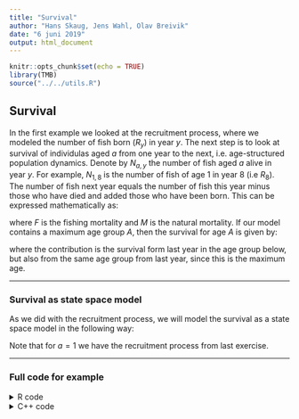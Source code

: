 ```yaml
---
title: "Survival"
author: "Hans Skaug, Jens Wahl, Olav Breivik"
date: "6 juni 2019"
output: html_document
---
```


```r
knitr::opts_chunk$set(echo = TRUE)
library(TMB)
source("../../utils.R")

```

## **Survival**

In the first example we looked at the recruitment process, where we modeled the number of fish
born ($R_y$) in year $y$. The next step is to look at survival of individulas aged $a$ 
from one year to the next, i.e. age-structured population dynamics. Denote by $N_{a,y}$ the number
of fish aged $a$ alive in year $y$. For example, $N_{1, 8}$ is the number of fish of age 1 in year 8 (i.e $R_8$). The number of fish next year equals the number of fish this year minus those who have died and added those who have been born. This can be expressed mathematically as:

\begin{align}
\log N_{a,y} = \log N_{a-1,y-1} - F_{a-1,y-1} - M_{a-1, y-1} +  \eta_{ay}, \quad \text{where }  \eta_{ay} \sim  N(0, \sigma_S^2)
\end{align}

where $F$ is the fishing mortality and $M$ is the natural mortality. If our model contains a maximum age group $A$, then the survival for age $A$ is given by: 

\begin{equation}
  \label{eq:survival}
  \log N_{A,y} = \log (N_{A-1,y-1} e^{- F_{A-1,y-1} - M_{A-1, y-1}} + N_{A,y-1} e^{ - F_{A,y-1} - M_{A,   y-1}}) + \eta_{Ay}, 
\end{equation}
where the contribution is the survival form last year in the age group below, but also from the same age group from last year, since this is the maximum age. 

*** 

### Survival as state space model 

As we did with the recruitment process, we will model the survival as a state space model in the following way: 

\begin{align}
  \log N_{ay}^{(\text{obs})} &= \log N_{a,y} + \epsilon_{ay}, \quad \text{where }\epsilon_{ay} \sim N(0, \sigma^2) \\
  \log N_{a,y} &= \log N_{a-1,y-1} - F_{a-1,y-1} - M_{a-1,y-1} + \eta_{ay}\\
 \log N_{A,y} &= \log (N_{A-1,y-1} e^{- F_{A-1,y-1} - M_{A-1, y-1}} + N_{A,y-1} e^{ - F_{A,y-1} - M_{A, y-1}}) + \eta_{Ay}
 \end{align}

Note that for $a = 1$ we have the recruitment process from last exercise. 

***

### Full code for example 

<details> 
  <summary> R code </summary> 
```r

load("Nobs.RData")
matplot(log(Nobs$Nobs), main="logN")

compile("survival.cpp")
dyn.load(dynlib("survival"))

# Prepare for TMB
param <- list(logN = matrix(0 ,nrow = nrow(Nobs$Nobs), ncol = ncol(Nobs$Nobs)),
              log_sigma_Nobs = 0, 
              log_sigma_logN = 0,
              log_sigma_logR = 0)

data <- list(Nobs = Nobs$Nobs,
             F = Nobs$F,
             M = Nobs$M)

obj <- MakeADFun(data, param, random = "logN", DLL = "survival")
opt <- nlminb(obj$par, obj$fn, obj$gr, control = list(trace = 0))

rep <- sdreport(obj)

logN_rep <- summary(rep, "random")

# Add lines for estimated survival for all age groups
matplot(as.list(rep ,"Est")$logN, type="l", add=TRUE)

```
  
</details> 

<details> 
  <summary> C++ code </summary> 
```c++
#include <TMB.hpp>

template<class Type> 
Type objective_function<Type>::operator()(){
  
  DATA_MATRIX(Nobs); 
  DATA_MATRIX(M); 
  DATA_MATRIX(F); 
  
  PARAMETER_MATRIX(logN); // Survival matrix for all age groups and years 
  PARAMETER(log_sigma_Nobs); // standard deviation for observations 
  PARAMETER(log_sigma_logN); // standard devitation for state equation
  PARAMETER(log_sigma_logR); // stadard deviation for recruitment 
  
  // Transform parameters
  Type sigma_Nobs = exp(log_sigma_Nobs); 
  Type sigma_logN = exp(log_sigma_logN); 
  Type sigma_logR = exp(log_sigma_logR);
  
  // Report to R
  ADREPORT(sigma_logN);
  ADREPORT(sigma_Nobs);
  ADREPORT(sigma_logR);
  

  
  Type nll = 0; 
  
  // Number of years and number of age groups
  int n_year = Nobs.rows();
  int n_age = Nobs.cols(); 
  
  // Recruitment for age zero
  for(int y = 1; y < n_year; y++){
    nll -= dnorm(logN(y, 0), logN(y - 1, 0), sigma_logR, true);
  }
  
  // survival for age greater than zero
  
  // Contribution form latent process
  for(int y = 1; y < n_year; y++){
    for(int a = 1; a < n_age; a++){
      
      // If we are at max age we get contribution from same group last year
      if(a == n_age - Type(1)){
        Type pred = log(exp(logN(y - 1, a - 1) - F(y - 1, a - 1) - M(y - 1, a - 1))) +
                     log(exp(logN(y - 1, a) - F(y - 1, a) - M(y - 1, a)));
        nll -= dnorm(logN(y, a), pred, sigma_logN, true);
      } else{
       // see exercise below for implementation of N_ay
      }
    }
  }
  
  // Contribution from observations given latent process
  
  for(int y = 0; y < n_year; y++){
    for(int a = 0; a < n_age; a++){
     nll -= dnorm(log(Nobs(y, a)), logN(y, a), sigma_Nobs, true);
    }
  }
  
  return nll;
  
}
``` 

*** 

### C++ code step-by-step 
<details> 
  <summary> Read data and parameters from R </summary>
```c++
PARAMETER_MATRIX(logN); // Survival matrix for all age groups and years 
PARAMETER(log_sigma_Nobs); // standard deviation for observations 
PARAMETER(log_sigma_logN); // standard devitation for state equation
PARAMETER(log_sigma_logR); // stadard deviation for recruitment 

// Transform parameters
Type sigma_Nobs = exp(log_sigma_Nobs); 
Type sigma_logN = exp(log_sigma_logN); 
Type sigma_logR = exp(log_sigma_logR);

// Report to R
ADREPORT(sigma_logN);
ADREPORT(sigma_Nobs);
ADREPORT(sigma_logR);
```
</details> 

<details> 
  <summary> Contribution from $N_{1,y}$ </summary>
```c++
// Number of years and number of age groups
Type nll = 0; 
int n_year = Nobs.rows();
int n_age = Nobs.cols(); 

// Recruitment for age zero
for(int y = 1; y < n_year; y++){
  nll -= dnorm(logN(y, 0), logN(y - 1, 0), sigma_logR, true);
}
``` 
</details> 

<details> 
  <summary> Contribution from $N_{a,y}$ for $a > 1$ </summary> 
```c++
// survival for age greater than zero

// Contribution form latent process
for(int y = 1; y < n_year; y++){
  for(int a = 1; a < n_age; a++){
    
    // If we are at max age we get contribution from same group last year
    if(a == n_age - Type(1)){
      Type pred = log(exp(logN(y - 1, a - 1) - F(y - 1, a - 1) - M(y - 1, a - 1))) +
                   log(exp(logN(y - 1, a) - F(y - 1, a) - M(y - 1, a)));
      nll -= dnorm(logN(y, a), pred, sigma_logN, true);
    } else{
       // see exercise below for implementation of N_ay
    }
  }
}
```
</details> 

<details> 
  <summary> Contribution form observations $N_{a,y}^{\text{obs}}$ </summary> 
```c++
// Contribution from observations given latent process

for(int y = 0; y < n_year; y++){
  for(int a = 0; a < n_age; a++){
   nll -= dnorm(log(Nobs(y, a)), logN(y, a), sigma_Nobs, true);
  }
}

return nll;

}

```

*** 

### Exercise 1

1. 
<details> 
  <summary> Implement the contribution from $N_{a,y}$ for $1 < a < A$. This is the second equation above. Use the code for $N_{A,y}$   </summary> 
    ```c++
        nll -= dnorm(logN(y ,a), logN(y - 1, a - 1) - F(y - 1, a - 1) - M(y - 1, a - 1), sigma_logN, true);
    ```
</details> 


*** 

## Fishing mortality 

The last latent process in SAM is the fishing mortality $F_{a,y}$ for age $a$ in year $y$. As with the survival process, we will model this as a random walk with observational error, but we will also have add a correlation structure in the year dimension. If we let ${\bf F}_y = (F_{1,y}, \ldots, F_{A,y})$, we can formulate a model for $F_y$ as

\[
  \log {\bf F}_y = \log {\bf F}_{y-1} + \pmb{\xi_y},
\]

where $\pmb{\xi_y}$ follows an A (maximum age) -dimensional multivariate normal distribution with expectation 0 and covariance matrix $\Sigma$. There are many options for the structure of $\Sigma$, but we will focus on three alternatives: 

1. Age groups are independent: $\Sigma_{ij} = 0$ for year $i \ne j$.
2. Same correlation between all age groups (compound symmetry): $\Sigma_{ij} = \rho \sqrt{\Sigma_{ii} \Sigma_{jj}}$.
3. AR(1) structure with exponentially decaying correlations: $\Sigma_{ij} = \rho^{|i-j|}\sqrt{\Sigma_{ii} \Sigma_{jj}}.$

As with the survival $N_{a,y}$, we observe 
\[
  \log F_{a,y}^\text{obs} = \log F_{a,y} + \eta_{ay}, \quad \eta_{ay} \sim N(0, \sigma_{F^\text{obs}}^2),
\]

and have the following state-space model: 

\begin{align}
    \log F_{a,y}^\text{obs} &= \log F_{a,y} + \eta_{ay}, \\ 
  \log {\bf F}_y &= \log {\bf F}_{y-1} + \pmb{\xi_y} 
\end{align}


*** 

### Full code for example 
<details> 
  <summary> R code </summary> 
```r
include_source("Fobs.R", linesToInclud=c(1:999))
```
</details>

<details> 
  <summary> C++ code </summary> 
```c++
#include<TMB.hpp>

// Helper function to ensure valid correlation 
template<class Type> 
Type trans(Type trans_rho){
  Type rho = (exp(trans_rho) - Type(1)) / (exp(trans_rho) + Type(1));
  return rho;
}

template<class Type> 
Type objective_function<Type>::operator()(){
  
  DATA_MATRIX(Fobs);
  DATA_INTEGER(cormode); // Correlation structure
  
  PARAMETER_MATRIX(logF); // Fishing mortalitu for all ages and years 
  PARAMETER_VECTOR(log_sigma_logF); // SD for all ages
  PARAMETER_VECTOR(trans_rho); // Correlation
  PARAMETER(log_sigma_Fobs); // SD for observations 
  
  
  // Number of years and age groups
  int n_year = Fobs.rows();
  int n_age = Fobs.cols();
  
  // Transform parameters 
  Type sigma_Fobs = exp(log_sigma_Fobs); 
  vector<Type> sigma_logF = exp(log_sigma_logF); 
  Type rho = 0;
  

  // Report standard deviation of parameters
  ADREPORT(sigma_Fobs);
  ADREPORT(sigma_logF);

  
  // Covariance matrix for age groups 
  matrix<Type> Sigma(n_age, n_age);
  Sigma.setZero();
  
  // Negative log likelihood
  Type nll = 0; 
  
  
  switch(cormode){
  
    // Independent
    case 0:
      Sigma.diagonal() = sigma_logF * sigma_logF;
    break;
      
    // Compound symmertry
    case 1:
      Sigma.diagonal() = sigma_logF * sigma_logF;
      rho = trans(trans_rho(0)); 
      for(int i = 0; i < n_age; i++){
        for(int j = 0; j < i; j++){
          Sigma(i, j) = rho * sigma_logF(i) * sigma_logF(j);
          Sigma(j, i) = Sigma(i, j);
        }
      }
    break;
      
    // AR(1) 
    case 2: 
      // See exercise below for implementation of AR(1) structure
    break;
      
    default:
      std::cout<<"Error: This cormode not implemented yet."<<std::endl;
      exit(EXIT_FAILURE);
    break;
  }
  
  // Contribution from latent process
  
  // Make zero mean multivariate object with covariance Sigma
  // negative_mvn will return the negative log of the multivariate normal density
  density::MVNORM_t<Type> negative_mvn(Sigma);
  ADREPORT(Sigma);
  
  
  for(int y = 1; y < n_year; y++){
    nll += negative_mvn(logF.row(y) - logF.row(y - 1)); // Returns negative log likelihood  
  }
  
  // Contribution from observations
  for(int y = 0; y < n_year; y++){
    for(int a = 0; a < n_age; a++){
      nll -= dnorm(log(Fobs(y, a)), logF(y, a), sigma_Fobs, true);
    }
  }
  
  return nll;
  
}
```

*** 

### Exercise 2
1.
<details> 
  <summary> Implement the AR(1) correlation structure. Tips: Use ```Sigma.diagonal()```to fill the diagonal     of the covariance matrix. </summary> 
    ```c++ 
        Sigma.diagonal() = sigma_logF * sigma_logF;
        rho = trans(trans_rho(0)); 
        for(int i = 0; i < n_age; i++){
          for(int j = 0; j < i; j++){
            Sigma(i, j) = pow(rho, Type(i - j)) * sigma_logF(i) * sigma_logF(j);
            Sigma(j, i) = Sigma(i, j);
          }
        }
    ```
</details> 


2. 
<details> 
  <summary> Compare the models with different correlation structure and find the best one based on AIC.  </summary> 
    ```r
    compile("Fobs.cpp")
    dyn.load(dynlib("Fobs"))
    
    
    load("Fobs.Rdata")
    
    # Calculate AIC for a given model
    TMBAIC <- function(opt){
        k <- length(opt$par)
        aic <- 2 * k + 2 * opt$objective
        return(aic)
      }
    
    
    # No correlation - Model 1 -----
    data <- list(Fobs = Fobs$Fobs,
                 cormode = 0)
    
    param <- list(logF = matrix(0, nrow = nrow(Fobs$Fobs), ncol = ncol(Fobs$Fobs)),
                  log_sigma_logF = rep(0, ncol(Fobs$Fobs)),
                  trans_rho = if(data$cormode == 0){numeric(0)} else{0.1},
                  log_sigma_Fobs = 0)
    
    obj_mod0 <- MakeADFun(data, param, random = "logF", DLL = "Fobs")
    opt_mod0 <- nlminb(obj_mod0$par, obj_mod0$fn, obj_mod0$gr)
    
    # Plot the estimated fish mortality for all years 
    rep <- sdreport(obj_mod0)
    matplot(Fobs$year, log(Fobs$Fobs), xlab="Year", ylab="logF", pch=colnames(Fobs$Fobs), main = "Model 1")
    matplot(Fobs$year, as.list(rep, "Est")$logF, type="l", add=TRUE)
    
    
    # Compund symmetry - Model 2 ------
    data <- list(Fobs = Fobs$Fobs,
                 cormode = 1)
    
    param <- list(logF = matrix(0, nrow = nrow(Fobs$Fobs), ncol = ncol(Fobs$Fobs)),
                  log_sigma_logF = rep(0, ncol(Fobs$Fobs)),
                  trans_rho = if(data$cormode == 0){numeric(0)} else{0.1},
                  log_sigma_Fobs = 0)
    
    obj_mod1 <- MakeADFun(data, param, random = "logF", DLL = "Fobs")
    opt_mod1 <- nlminb(obj_mod1$par, obj_mod1$fn, obj_mod1$gr)
    
    # Plot the estimated fish mortality for all years 
    rep <- sdreport(obj_mod1)
    matplot(Fobs$year, log(Fobs$Fobs), xlab="Year", ylab="logF", pch=colnames(Fobs$Fobs), main = "Model 2")
    matplot(Fobs$year, as.list(rep, "Est")$logF, type="l", add=TRUE)
    
    # AR(1) - Model 3 ------
    data <- list(Fobs = Fobs$Fobs,
                 cormode = 2)
    
    param <- list(logF = matrix(0, nrow = nrow(Fobs$Fobs), ncol = ncol(Fobs$Fobs)),
                  log_sigma_logF = rep(0, ncol(Fobs$Fobs)),
                  trans_rho = if(data$cormode == 0){numeric(0)} else{0.1},
                  log_sigma_Fobs = 0)
    
    obj_mod2 <- MakeADFun(data, param, random = "logF", DLL = "Fobs")
    opt_mod2 <- nlminb(obj_mod2$par, obj_mod2$fn, obj_mod2$gr)
    
    # Plot the estimated fish mortality for all years 
    rep <- sdreport(obj_mod2)
    matplot(Fobs$year, log(Fobs$Fobs), xlab="Year", ylab="logF", pch=colnames(Fobs$Fobs), main = "Model 3")
    matplot(Fobs$year, as.list(rep, "Est")$logF, type="l", add=TRUE)
    
    # Calculate AIC for all models - we want the smallest
    TMBAIC(opt_mod0) # 895
    TMBAIC(opt_mod1) # 565
    TMBAIC(opt_mod2) # 478 
    
    ```
</details> 